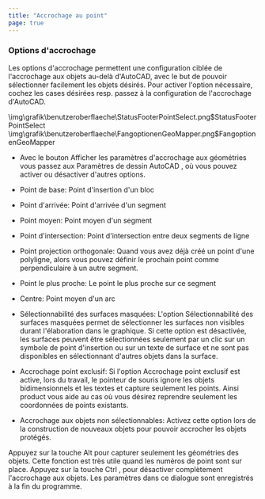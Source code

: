 ```yaml
---
title: "Accrochage au point"
page: true
---
```


### Options d&#39;accrochage 
Les options d&#39;accrochage permettent une configuration cibl&#233;e de l&#39;accrochage aux objets <GeoDesigner>au-del&#224; d&#39;AutoCAD</GeoDesigner>, avec le but de pouvoir s&#233;lectionner facilement les objets d&#233;sir&#233;s. Pour activer l&#39;option n&#233;cessaire, cochez les cases d&#233;sir&#233;es<GeoDesigner> resp. passez &#224; la configuration de l&#39;accrochage d&#39;AutoCAD</GeoDesigner>.

<GeoDesigner>
<Image>\img\grafik\benutzeroberflaeche\StatusFooterPointSelect.png$StatusFooterPointSelect</Image>
</GeoDesigner>
<GeoMapper>
<Image>\img\grafik\benutzeroberflaeche\FangoptionenGeoMapper.png$FangoptionenGeoMapper</Image>
</GeoMapper>


<GeoDesigner>

- Avec le bouton <Border>Afficher les paramètres d'accrochage aux géométries</Border>  vous passez aux <Italic> Param&#232;tres de dessin AutoCAD </Italic> , o&#249; vous pouvez activer ou d&#233;sactiver d&#39;autres options.





</GeoDesigner>

<GeoMapper>

- <Bold> Point de base: </Bold>  Point d&#39;insertion d&#39;un bloc


- <Bold> Point d&#39;arriv&#233;e: </Bold>  Point d&#39;arriv&#233;e d&#39;un segment


- <Bold> Point moyen: </Bold>  Point moyen d&#39;un segment


- <Bold> Point d&#39;intersection: </Bold>  Point d&#39;intersection entre deux segments de ligne


- <Bold> Point projection orthogonale: </Bold>  Quand vous avez d&#233;j&#224; cr&#233;&#233; un point d&#39;une polyligne, alors vous pouvez d&#233;finir le prochain point comme perpendiculaire &#224; un autre segment.


- <Bold> Point le plus proche: </Bold>  Le point le plus proche sur ce segment


- <Bold> Centre: </Bold>  Point moyen d&#39;un arc





</GeoMapper>



- <Bold> S&#233;lectionnabilit&#233; des surfaces masqu&#233;es: </Bold>  L&#39;option <Italic> S&#233;lectionnabilit&#233; des surfaces masqu&#233;es </Italic>  permet de s&#233;lectionner les surfaces non visibles durant l&#39;&#233;laboration dans le graphique. Si cette option est d&#233;sactiv&#233;e, les surfaces peuvent &#234;tre s&#233;lectionn&#233;es seulement par un clic sur un symbole de point d&#39;insertion ou sur un texte de surface et ne sont pas disponibles en s&#233;lectionnant d&#39;autres objets dans la surface.

- <Bold> Accrochage point exclusif: </Bold>  Si l&#39;option <Italic> Accrochage point exclusif </Italic>  est active, lors du travail, le pointeur de souris ignore les objets bidimensionnels et les textes et capture seulement les points. Ainsi <Placeholder>product</Placeholder> vous aide au cas o&#249; vous d&#233;sirez reprendre seulement les coordonn&#233;es de points existants.

- <Bold> Accrochage aux objets non s&#233;lectionnables: </Bold>  Activez cette option lors de la construction de nouveaux objets pour pouvoir accrocher les objets prot&#233;g&#233;s.




<Success>
Appuyez sur la touche  <Border>Alt</Border>  pour capturer seulement les g&#233;om&#233;tries des objets. Cette fonction est tr&#232;s utile quand les num&#233;ros de point sont sur place. 
</Success>

<Success>
Appuyez sur la touche  <Border>Ctrl</Border> , pour d&#233;sactiver compl&#232;tement l&#39;accrochage aux objets. 
</Success>

<Success>
Les param&#232;tres dans ce dialogue sont enregistr&#233;s &#224; la fin du programme.
</Success>

